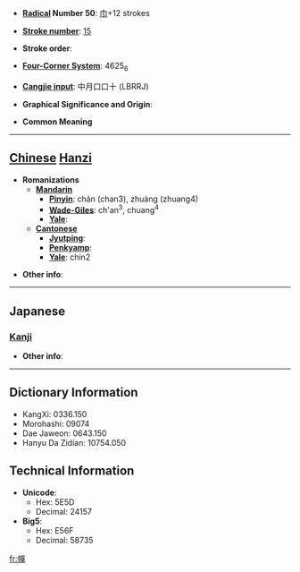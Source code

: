 * '''[[Wiktionary:Chinese radical index| Radical]] Number 50''': [[Wiktionary:Chinese radical index 巾|巾]]+12 strokes

* '''[[Wiktionary:Chinese total strokes index|Stroke number]]''': [[Wiktionary:Chinese total strokes index 15|15]]

* '''Stroke order''': 

* '''[[Wiktionary:Chinese four corner index|Four-Corner System]]''': 4625<sub>6</sub>

* '''[[Wiktionary:Chinese Cangjie index|Cangjie input]]''': 中月口口十 (LBRRJ)

* '''Graphical Significance and Origin''': 

* '''Common Meaning'''

----

== [[Chinese]] [[Hanzi]] ==

* '''Romanizations'''
** '''[[Mandarin]]'''
*** '''[[Pinyin]]''': chǎn (chan3), zhuàng (zhuang4)
*** '''[[Wade-Giles]]''': ch'an<sup>3</sup>, chuang<sup>4</sup>
*** '''[[Yale]]''': 
** '''[[Cantonese]]'''
*** '''[[Jyutping]]''':
*** '''[[Penkyamp]]''': 
*** '''[[Yale]]''': chin2

* '''Other info''': 

----

==Japanese==
===[[Kanji]]===
{{kanji|on readings=[[せん]] (sen), [[たん]] (tan)
|kun readings=
}}

* '''Other info''':  

----

== Dictionary Information ==

* KangXi: 0336.150
* Morohashi: 09074
* Dae Jaweon: 0643.150
* Hanyu Da Zidian: 10754.050

== Technical Information ==

* '''Unicode''':
** Hex: 5E5D
** Decimal: 24157
* '''Big5''':
** Hex: E56F
** Decimal: 58735

[[fr:幝]]